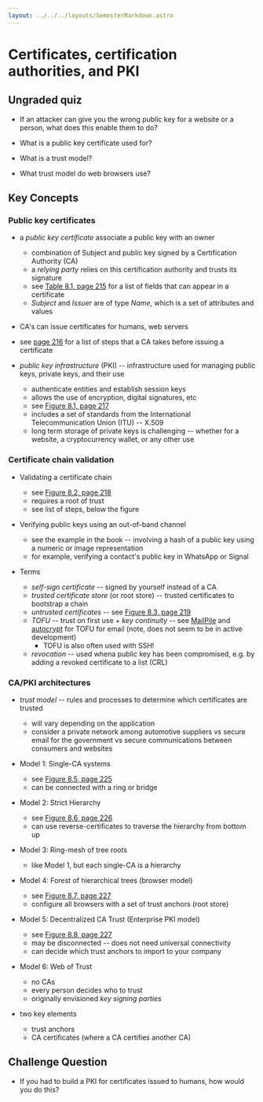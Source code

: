 ```yaml
---
layout: ../../../layouts/SemesterMarkdown.astro
---
```


# Certificates, certification authorities, and PKI

## Ungraded quiz

- If an attacker can give you the wrong public key for a website or a person,
  what does this enable them to do?

- What is a public key certificate used for?

- What is a trust model?

- What trust model do web browsers use?

## Key Concepts

### Public key certificates

- a _public key certificate_ associate a public key with an owner
  - combination of Subject and public key signed by a Certification Authority
    (CA)
  - a _relying party_ relies on this certification authority and trusts its
    signature
  - see
    [Table 8.1, page 215](https://people.scs.carleton.ca/~paulv/toolsjewels/TJrev1/ch8-rev1.pdf)
    for a list of fields that can appear in a certificate
  - _Subject_ and _Issuer_ are of type _Name_, which is a set of attributes and
    values
- CA's can issue certificates for humans, web servers
- see
  [page 216](https://people.scs.carleton.ca/~paulv/toolsjewels/TJrev1/ch8-rev1.pdf)
  for a list of steps that a CA takes before issuing a certificate

- _public key infrastructure_ (PKI) -- infrastructure used for managing public
  keys, private keys, and their use

  - authenticate entities and establish session keys
  - allows the use of encryption, digital signatures, etc
  - see
    [Figure 8.1, page 217](https://people.scs.carleton.ca/~paulv/toolsjewels/TJrev1/ch8-rev1.pdf)
  - includes a set of standards from the International Telecommunication Union
    (ITU) -- X.509
  - long term storage of private keys is challenging -- whether for a website, a
    cryptocurrency wallet, or any other use

### Certificate chain validation

- Validating a certificate chain

  - see
    [Figure 8.2, page 218](https://people.scs.carleton.ca/~paulv/toolsjewels/TJrev1/ch8-rev1.pdf)
  - requires a root of trust
  - see list of steps, below the figure

- Verifying public keys using an out-of-band channel

  - see the example in the book -- involving a hash of a public key using a
    numeric or image representation
  - for example, verifying a contact's public key in WhatsApp or Signal

- Terms
  - _self-sign certificate_ -- signed by yourself instead of a CA
  - _trusted certificate store_ (or root store) -- trusted certificates to
    bootstrap a chain
  - _untrusted certificates_ -- see
    [Figure 8.3, page 219](https://people.scs.carleton.ca/~paulv/toolsjewels/TJrev1/ch8-rev1.pdf)
  - _TOFU_ -- trust on first use + _key continuity_ -- see
    [MailPile](https://www.mailpile.is) and
    [autocrypt](https://autocrypt.org/index.html) for TOFU for email (note, does
    not seem to be in active development)
    - TOFU is also often used with SSH!
  - _revocation_ -- used whena public key has been compromised, e.g. by adding a
    revoked certificate to a list (CRL)

### CA/PKI architectures

- _trust model_ -- rules and processes to determine which certificates are
  trusted

  - will vary depending on the application
  - consider a private network among automotive suppliers vs secure email for
    the government vs secure communications between consumers and websites

- Model 1: Single-CA systems

  - see
    [Figure 8.5, page 225](https://people.scs.carleton.ca/~paulv/toolsjewels/TJrev1/ch8-rev1.pdf)
  - can be connected with a ring or bridge

- Model 2: Strict Hierarchy

  - see
    [Figure 8.6, page 226](https://people.scs.carleton.ca/~paulv/toolsjewels/TJrev1/ch8-rev1.pdf)
  - can use reverse-certificates to traverse the hierarchy from bottom up

- Model 3: Ring-mesh of tree roots

  - like Model 1, but each single-CA is a hierarchy

- Model 4: Forest of hierarchical trees (browser model)

  - see
    [Figure 8.7, page 227](https://people.scs.carleton.ca/~paulv/toolsjewels/TJrev1/ch8-rev1.pdf)
  - configure all browsers with a set of trust anchors (root store)

- Model 5: Decentralized CA Trust (Enterprise PKI model)

  - see
    [Figure 8.8, page 227](https://people.scs.carleton.ca/~paulv/toolsjewels/TJrev1/ch8-rev1.pdf)
  - may be disconnected -- does not need universal connectivity
  - can decide which trust anchors to import to your company

- Model 6: Web of Trust

  - no CAs
  - every person decides who to trust
  - originally envisioned _key signing parties_

- two key elements
  - trust anchors
  - CA certificates (where a CA certifies another CA)

## Challenge Question

- If you had to build a PKI for certificates issued to humans, how would you do
  this?
